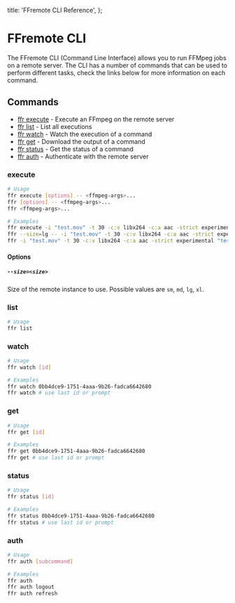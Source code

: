   title: 'FFremote CLI Reference',
};

# FFremote CLI

The FFremote CLI (Command Line Interface) allows you to run FFMpeg jobs on a remote server. The CLI has a
number of commands that can be used to perform different tasks, check the
links below for more information on each command.

## Commands

- [ffr execute](#execute) - Execute an FFmpeg on the remote server
- [ffr list](#list) - List all executions
- [ffr watch](#watch) - Watch the execution of a command
- [ffr get](#get) - Download the output of a command
- [ffr status](#status) - Get the status of a command
- [ffr auth](#auth) - Authenticate with the remote server

### execute

```bash
# Usage
ffr execute [options] -- <ffmpeg-args>...
ffr [options] -- <ffmpeg-args>...
ffr <ffmpeg-args>...

# Examples
ffr execute -i "test.mov" -t 30 -c:v libx264 -c:a aac -strict experimental "test.mp4"
ffr --size=lg -- -i "test.mov" -t 30 -c:v libx264 -c:a aac -strict experimental "test.mp4"
ffr -i "test.mov" -t 30 -c:v libx264 -c:a aac -strict experimental "test.mp4"
```

#### Options

##### `--size=<size>`

Size of the remote instance to use. Possible values are `sm`, `md`, `lg`, `xl`.

### list

```bash
# Usage
ffr list
```

### watch

```bash
# Usage
ffr watch [id]

# Examples
ffr watch 0bb4dce9-1751-4aaa-9b26-fadca6642680
ffr watch # use last id or prompt
```

### get

```bash
# Usage
ffr get [id]

# Examples
ffr get 0bb4dce9-1751-4aaa-9b26-fadca6642680
ffr get # use last id or prompt
```

### status

```bash
# Usage
ffr status [id]

# Examples
ffr status 0bb4dce9-1751-4aaa-9b26-fadca6642680
ffr status # use last id or prompt
```

### auth

```bash
# Usage
ffr auth [subcommand]

# Examples
ffr auth
ffr auth logout
ffr auth refresh
```

